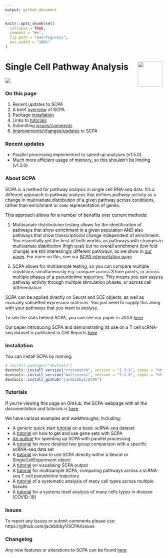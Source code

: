 ```yaml
---
output: github_document
---
```


<!-- README.md is generated from README.Rmd. Please edit that file -->

```r
knitr::opts_chunk$set(
  collapse = TRUE,
  comment = "#>",
  fig.path = "man/figures/",
  out.width = "100%"
)
```

<!-- badges: start -->
<!-- badges: end -->

# Single Cell Pathway Analysis <img src="man/figures/logo.png" align="right" width=80px/>
![](man/figures/scpa_outline.png)

### On this page
1. Recent updates to SCPA
1. A brief [overview](https://jackbibby1.github.io/SCPA/#about-scpa) of SCPA
1. Package [installation](https://jackbibby1.github.io/SCPA/#installation)
1. Links to [tutorials](https://jackbibby1.github.io/SCPA/#tutorials)
1. Submitting [issues/comments](https://jackbibby1.github.io/SCPA/#issues)
1. [Improvements/changes/updates](https://jackbibby1.github.io/SCPA/news/index.html) to SCPA

### Recent updates
- Parallel processing implemented to speed up analyses (v1.5.0)
- Much more efficient usage of memory, so this shouldn't be limiting (v1.3.0)

### About SCPA
SCPA is a method for pathway analysis in single cell RNA-seq data. It's a different approach to pathway analysis that defines pathway activity as a change in multivariate distribution of a given pathway across conditions, rather than enrichment or over representation of genes.

This approach allows for a number of benefits over current methods:

1. Multivariate distributuion testing allows for the identification of pathways that show enrichment in a given population AND also pathways that show transcriptional change independent of enrichment. You essentially get the best of both worlds, as pathways with changes in multivariate distribution (high qval) but no overall enrichment (low fold change) are still interestingly different pathways, as we show in [our paper](https://www.cell.com/cell-reports/fulltext/S2211-1247(22)01571-6). For more on this, see our [SCPA interpretation page](https://jackbibby1.github.io/SCPA/articles/interpreting_scpa_output.html)

1. SCPA allows for multisample testing, so you can compare multiple conditions simultaneously e.g. compare across 3 time points, or across multiple phases of a [pseuodotime trajectory](https://jackbibby1.github.io/SCPA/articles/pseudotime.html). This means you can assess pathway activity through multiple stimulation phases, or across cell differentiation

SCPA can be applied directly on Seurat and SCE objects, as well as manually subsetted expression matrices. You just need to 
supply this along with your pathways that you want to analyse.

To see the stats behind SCPA, you can see our paper in JASA [here](https://www.tandfonline.com/doi/full/10.1080/01621459.2020.1791131)

Our paper introducing SCPA and demonstrating its use on a T cell scRNA-seq dataset
is published in Cell Reports [here](https://www.cell.com/cell-reports/fulltext/S2211-1247(22)01571-6)

### Installation

You can install SCPA by running:

``` r
# install.packages("devtools")
devtools::install_version("crossmatch", version = "1.3.1", repos = "http://cran.us.r-project.org")
devtools::install_version("multicross", version = "2.1.0", repos = "http://cran.us.r-project.org")
devtools::install_github("jackbibby1/SCPA")
```

### Tutorials

If you're viewing this page on GitHub, the SCPA webpage with all the documentation and tutorials is [here](https://jackbibby1.github.io/SCPA/)

We have various examples and walkthroughs, including:

- A generic quick start [tutorial](https://jackbibby1.github.io/SCPA/articles/quick_start.html) on a basic scRNA-seq dataset
- A [tutorial](https://jackbibby1.github.io/SCPA/articles/using_gene_sets.html) on how to get and use gene sets with SCPA
- [An outline](https://jackbibby1.github.io/SCPA/articles/parallel_implementation.html) for speeding up SCPA with parallel processing
- A [tutorial](https://jackbibby1.github.io/SCPA/articles/comparing_two_populations.html) for more detailed two group comparison with a specific scRNA-seq data set
- A [tutorial](https://jackbibby1.github.io/SCPA/articles/seurat_comparison.html) on how to use SCPA directly within a Seurat or SingleCellExperiment object
- A [tutorial](https://jackbibby1.github.io/SCPA/articles/visualisation.html) on visualising SCPA output
- A [tutorial](https://jackbibby1.github.io/SCPA/articles/pseudotime.html) for multisample SCPA, comparing pathways across a scRNA-seq T cell pseudotime trajectory
- A [tutorial](https://jackbibby1.github.io/SCPA/articles/systematic_tissue_comparison.html) of a systematic analysis of many cell types across multiple tissues
- A [tutorial](https://jackbibby1.github.io/SCPA/articles/disease_comparison.html) for a systems level analysis of many cells types in disease (COVID-19)

### Issues

To report any issues or submit comments please use: https://github.com/jackbibby1/SCPA/issues

### Changelog

Any new features or alterations to SCPA can be found [here](https://jackbibby1.github.io/SCPA/news/index.html)



